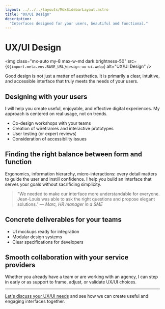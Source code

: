 ```yaml
---
layout: ../../../layouts/MdxSidebarLayout.astro
title: "UX/UI Design"
description:
  "Interfaces designed for your users, beautiful and functional."
---
```



# UX/UI Design

<img
  class="mx-auto my-8 max-w-md dark:brightness-50"
  src={`${import.meta.env.BASE_URL}design-ux-ui.webp`}
  alt="UX/UI Design"
/>

Good design is not just a matter of aesthetics. It is primarily a clear, intuitive, and accessible interface that truly meets the needs of your users.

## Designing with your users

I will help you create useful, enjoyable, and effective digital experiences. My approach is centered on real usage, not on trends.

- Co-design workshops with your teams
- Creation of wireframes and interactive prototypes
- User testing (or expert reviews)
- Consideration of accessibility issues

## Finding the right balance between form and function

Ergonomics, information hierarchy, micro-interactions: every detail matters to guide the user and instill confidence. I help you build an interface that serves your goals without sacrificing simplicity.

> "We needed to make our interface more understandable for everyone. Jean-Louis was able to ask the right questions and propose elegant solutions." — _Marc, HR manager in a SME_

## Concrete deliverables for your teams

- UI mockups ready for integration
- Modular design systems
- Clear specifications for developers

## Smooth collaboration with your service providers

Whether you already have a team or are working with an agency, I can step in early or as support to frame, adjust, or validate UX/UI choices.

---

[Let's discuss your UX/UI needs](../fr/contact) and see how we can create useful and engaging interfaces together.